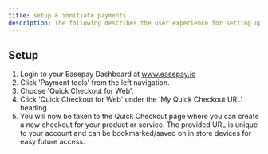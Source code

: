 ```yaml
---
title: setup & innitiate payments
description: The following describes the user experience for setting up Easepay's Quick Checkout in person payment tool and how to initiate payment.
---
```


## Setup

1. Login to your Easepay Dashboard at www.easepay.io
2. Click 'Payment tools' from the left navigation.
3. Choose 'Quick Checkout for Web'.
4. Click 'Quick Checkout for Web' under the 'My Quick Checkout URL' heading.
5. You will now be taken to the Quick Checkout page where you can create a new checkout for your product or service.
The provided URL is unique to your account and can be bookmarked/saved on in store devices for easy future access.

